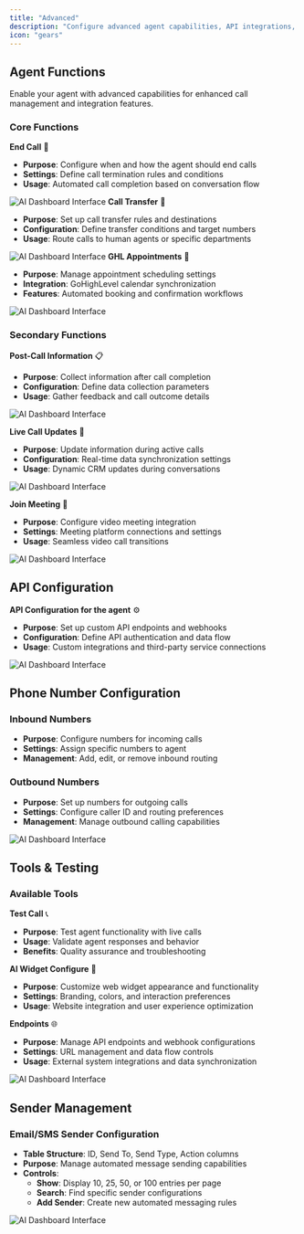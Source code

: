```yaml
---
title: "Advanced"
description: "Configure advanced agent capabilities, API integrations, phone number management, and testing tools. This section provides expert-level controls for enhanced agent functionality"
icon: "gears"
---
```

## Agent Functions

Enable your agent with advanced capabilities for enhanced call management and integration features.

### Core Functions

**End Call** 🔴
- **Purpose**: Configure when and how the agent should end calls
- **Settings**: Define call termination rules and conditions
- **Usage**: Automated call completion based on conversation flow

![AI Dashboard Interface](/images/ai/end-call.png)
**Call Transfer** 🔄
- **Purpose**: Set up call transfer rules and destinations
- **Configuration**: Define transfer conditions and target numbers
- **Usage**: Route calls to human agents or specific departments

![AI Dashboard Interface](/images/ai/call-transfer.png)
**GHL Appointments** 📅
- **Purpose**: Manage appointment scheduling settings
- **Integration**: GoHighLevel calendar synchronization
- **Features**: Automated booking and confirmation workflows

![AI Dashboard Interface](/images/ai/ghl-appointments.png)
### Secondary Functions

**Post-Call Information** 📋
- **Purpose**: Collect information after call completion
- **Configuration**: Define data collection parameters
- **Usage**: Gather feedback and call outcome details

![AI Dashboard Interface](/images/ai/post-call.png)

**Live Call Updates** 📝
- **Purpose**: Update information during active calls
- **Configuration**: Real-time data synchronization settings
- **Usage**: Dynamic CRM updates during conversations

![AI Dashboard Interface](/images/ai/live-call.png)

**Join Meeting** 🎥
- **Purpose**: Configure video meeting integration
- **Settings**: Meeting platform connections and settings
- **Usage**: Seamless video call transitions

![AI Dashboard Interface](/images/ai/join-meetings.png)
## API Configuration

**API Configuration for the agent** ⚙️
- **Purpose**: Set up custom API endpoints and webhooks
- **Configuration**: Define API authentication and data flow
- **Usage**: Custom integrations and third-party service connections

![AI Dashboard Interface](/images/ai/api-configration.png)
## Phone Number Configuration

### Inbound Numbers
- **Purpose**: Configure numbers for incoming calls
- **Settings**: Assign specific numbers to agent
- **Management**: Add, edit, or remove inbound routing


### Outbound Numbers  
- **Purpose**: Set up numbers for outgoing calls
- **Settings**: Configure caller ID and routing preferences
- **Management**: Manage outbound calling capabilities

![AI Dashboard Interface](/images/ai/phone-number.png)
## Tools & Testing

### Available Tools

**Test Call** 📞
- **Purpose**: Test agent functionality with live calls
- **Usage**: Validate agent responses and behavior
- **Benefits**: Quality assurance and troubleshooting



**AI Widget Configure** 🧩
- **Purpose**: Customize web widget appearance and functionality
- **Settings**: Branding, colors, and interaction preferences
- **Usage**: Website integration and user experience optimization


**Endpoints** 🌐
- **Purpose**: Manage API endpoints and webhook configurations
- **Settings**: URL management and data flow controls
- **Usage**: External system integrations and data synchronization

![AI Dashboard Interface](/images/ai/tools-testing.png)
## Sender Management

### Email/SMS Sender Configuration
- **Table Structure**: ID, Send To, Send Type, Action columns
- **Purpose**: Manage automated message sending capabilities
- **Controls**: 
  - **Show**: Display 10, 25, 50, or 100 entries per page
  - **Search**: Find specific sender configurations
  - **Add Sender**: Create new automated messaging rules

![AI Dashboard Interface](/images/ai/sender-managment.png)


